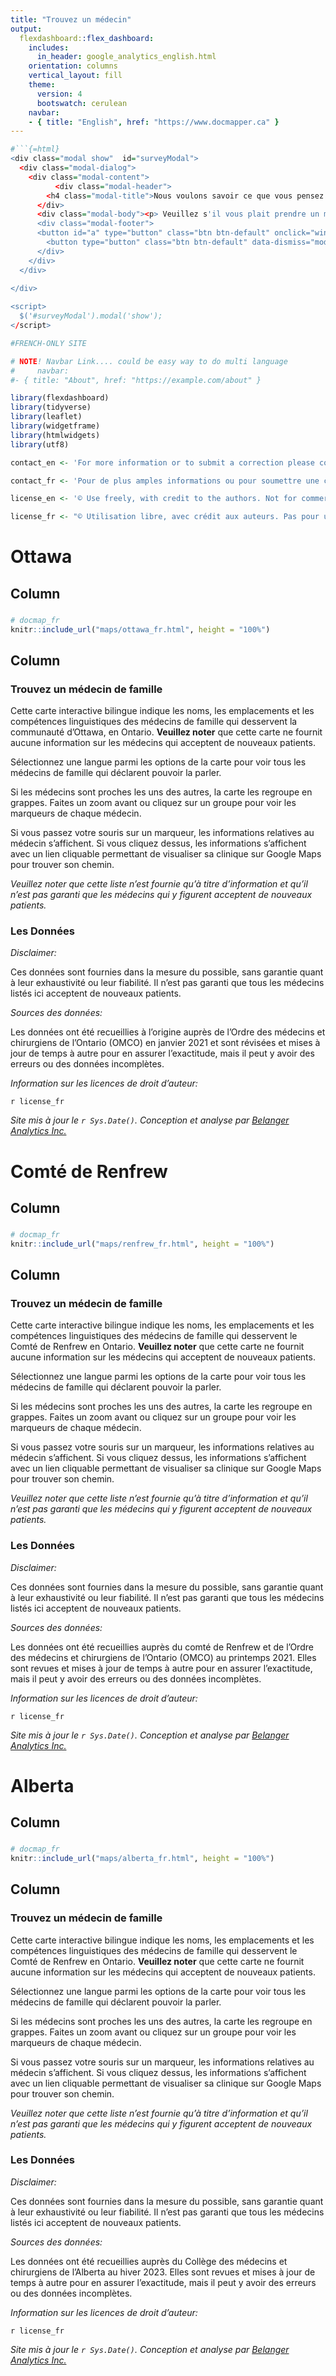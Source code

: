 ```yaml
---
title: "Trouvez un médecin"
output: 
  flexdashboard::flex_dashboard:
    includes:
      in_header: google_analytics_english.html
    orientation: columns
    vertical_layout: fill
    theme:
      version: 4
      bootswatch: cerulean
    navbar:
    - { title: "English", href: "https://www.docmapper.ca" }
---
```



```r
#```{=html}
<div class="modal show"  id="surveyModal">
  <div class="modal-dialog">
    <div class="modal-content">
          <div class="modal-header">
        <h4 class="modal-title">Nous voulons savoir ce que vous pensez!</h4>
      </div>
      <div class="modal-body"><p> Veuillez s'il vous plait prendre un moment pour répondre à un court sondage de manière anonyme afin de nous aider à améliorer notre carte interactive.</p></div>
      <div class="modal-footer">
      <button id="a" type="button" class="btn btn-default" onclick="window.open(&#39;https://redcap.montfort.on.ca/redcap/surveys/?s=3YXC97897LF9DCF4&#39;, &#39;_blank&#39;)">Répondre au sondage</button>
        <button type="button" class="btn btn-default" data-dismiss="modal" >Non merci</button>
      </div>
    </div>
  </div>

</div>
  
<script>
  $('#surveyModal').modal('show');
</script>
```



```r
#FRENCH-ONLY SITE

# NOTE! Navbar Link.... could be easy way to do multi language
#     navbar:
#- { title: "About", href: "https://example.com/about" }

library(flexdashboard)
library(tidyverse)
library(leaflet)
library(widgetframe)
library(htmlwidgets)
library(utf8)

contact_en <- 'For more information or to submit a correction please contact  [lbjerre@uottawa.ca](mailto:lbjerre@uottawa.ca).'

contact_fr <- 'Pour de plus amples informations ou pour soumettre une correction, veuillez contacter [lbjerre@uottawa.ca](mailto:lbjerre@uottawa.ca).'

license_en <- '© Use freely, with credit to the authors. Not for commercial use. Do not modify or translate without permission. This work is licensed under a [Creative Commons Attribution-NonCommercial-ShareAlike 4.0 International License](http://creativecommons.org/licenses/by-nc-sa/4.0/).'# Please contact [lbjerre@uottawa.ca](mailto:lbjerre@uottawa.ca) for more information.'

license_fr <- "© Utilisation libre, avec crédit aux auteurs. Pas pour usage commercial. Ne pas modifier ou traduire sans autorisation. Ce travail est sous licence [Creative Commons Attribution-NonCommercial-ShareAlike 4.0 International License](http://creativecommons.org/licenses/by-nc-sa/4.0/)."# Veuillez contacter [lbjerre@uottawa.ca](mailto:lbjerre@uottawa.ca) pour plus d'informations."

```

Ottawa {data-navmenu="Cartes des régions"}
=====================================  

Column {data-width=650}
-----------------------------------------------------------------------

### 

```r

# docmap_fr
knitr::include_url("maps/ottawa_fr.html", height = "100%")

```

Column {data-width=350}
-----------------------------------------------------------------------


### Trouvez un médecin de famille 

<!-- **Nous voulons savoir ce que vous pensez!** [Veuillez s'il vous plait prendre un moment pour répondre à un court sondage de manière anonyme afin de nous aider à améliorer notre carte interactive.](https://redcap.montfort.on.ca/redcap/surveys/?s=3YXC97897LF9DCF4) -->

Cette carte interactive bilingue indique les noms, les emplacements et les compétences linguistiques des médecins de famille qui desservent la communauté d'Ottawa, en Ontario. **Veuillez noter** que cette carte ne fournit aucune information sur les médecins qui acceptent de nouveaux patients.

Sélectionnez une langue parmi les options de la carte pour voir tous les médecins de famille qui déclarent pouvoir la parler.

Si les médecins sont proches les uns des autres, la carte les regroupe en grappes. Faites un zoom avant ou cliquez sur un groupe pour voir les marqueurs de chaque médecin.

Si vous passez votre souris sur un marqueur, les informations relatives au médecin s'affichent. Si vous cliquez dessus, les informations s'affichent avec un lien cliquable permettant de visualiser sa clinique sur Google Maps pour trouver son chemin.

*Veuillez noter que cette liste n'est fournie qu'à titre d'information et qu'il n'est pas garanti que les médecins qui y figurent acceptent de nouveaux patients.*

### Les Données

*Disclaimer:*  

Ces données sont fournies dans la mesure du possible, sans garantie quant à leur exhaustivité ou leur fiabilité. Il n'est pas garanti que tous les médecins listés ici acceptent de nouveaux patients.

*Sources des données:*

Les données ont été recueillies à l'origine auprès de l'Ordre des médecins et chirurgiens de l'Ontario (OMCO) en janvier 2021 et sont révisées et mises à jour de temps à autre pour en assurer l'exactitude, mais il peut y avoir des erreurs ou des données incomplètes. 

*Information sur les licences de droit d'auteur:*

`r license_fr`

<!-- *Nous contacter:* -->

<!-- `r contact_fr` -->

*Site mis à jour le `r Sys.Date()`. Conception et analyse par [Belanger Analytics Inc.](https://www.belangeranalytics.com)*




Comté de Renfrew {data-navmenu="Cartes des régions"}
=====================================  

Column {data-width=650}
-----------------------------------------------------------------------

### 

```r

# docmap_fr
knitr::include_url("maps/renfrew_fr.html", height = "100%")

```

Column {data-width=350}
-----------------------------------------------------------------------


### Trouvez un médecin de famille 

Cette carte interactive bilingue indique les noms, les emplacements et les compétences linguistiques des médecins de famille qui desservent le Comté de Renfrew en Ontario. **Veuillez noter** que cette carte ne fournit aucune information sur les médecins qui acceptent de nouveaux patients.

Sélectionnez une langue parmi les options de la carte pour voir tous les médecins de famille qui déclarent pouvoir la parler.

Si les médecins sont proches les uns des autres, la carte les regroupe en grappes. Faites un zoom avant ou cliquez sur un groupe pour voir les marqueurs de chaque médecin.

Si vous passez votre souris sur un marqueur, les informations relatives au médecin s'affichent. Si vous cliquez dessus, les informations s'affichent avec un lien cliquable permettant de visualiser sa clinique sur Google Maps pour trouver son chemin.

*Veuillez noter que cette liste n'est fournie qu'à titre d'information et qu'il n'est pas garanti que les médecins qui y figurent acceptent de nouveaux patients.*


### Les Données

*Disclaimer:*  

Ces données sont fournies dans la mesure du possible, sans garantie quant à leur exhaustivité ou leur fiabilité. Il n'est pas garanti que tous les médecins listés ici acceptent de nouveaux patients.

*Sources des données:*

Les données ont été recueillies auprès du comté de Renfrew et de l'Ordre des médecins et chirurgiens de l'Ontario (OMCO) au printemps 2021. Elles sont revues et mises à jour de temps à autre pour en assurer l'exactitude, mais il peut y avoir des erreurs ou des données incomplètes. 

*Information sur les licences de droit d'auteur:*

`r license_fr`

<!-- *Nous contacter:* -->

<!-- `r contact_fr` -->

*Site mis à jour le `r Sys.Date()`. Conception et analyse par [Belanger Analytics Inc.](https://www.belangeranalytics.com)*


Alberta {data-navmenu="Cartes des régions"}
=====================================  

Column {data-width=650}
-----------------------------------------------------------------------

### 

```r

# docmap_fr
knitr::include_url("maps/alberta_fr.html", height = "100%")

```

Column {data-width=350}
-----------------------------------------------------------------------


### Trouvez un médecin de famille 

Cette carte interactive bilingue indique les noms, les emplacements et les compétences linguistiques des médecins de famille qui desservent le Comté de Renfrew en Ontario. **Veuillez noter** que cette carte ne fournit aucune information sur les médecins qui acceptent de nouveaux patients.

Sélectionnez une langue parmi les options de la carte pour voir tous les médecins de famille qui déclarent pouvoir la parler.

Si les médecins sont proches les uns des autres, la carte les regroupe en grappes. Faites un zoom avant ou cliquez sur un groupe pour voir les marqueurs de chaque médecin.

Si vous passez votre souris sur un marqueur, les informations relatives au médecin s'affichent. Si vous cliquez dessus, les informations s'affichent avec un lien cliquable permettant de visualiser sa clinique sur Google Maps pour trouver son chemin.

*Veuillez noter que cette liste n'est fournie qu'à titre d'information et qu'il n'est pas garanti que les médecins qui y figurent acceptent de nouveaux patients.*


### Les Données

*Disclaimer:*  

Ces données sont fournies dans la mesure du possible, sans garantie quant à leur exhaustivité ou leur fiabilité. Il n'est pas garanti que tous les médecins listés ici acceptent de nouveaux patients.

*Sources des données:*

Les données ont été recueillies auprès du Collège des médecins et chirurgiens de l'Alberta au hiver 2023. Elles sont revues et mises à jour de temps à autre pour en assurer l'exactitude, mais il peut y avoir des erreurs ou des données incomplètes. 

*Information sur les licences de droit d'auteur:*

`r license_fr`

<!-- *Nous contacter:* -->

<!-- `r contact_fr` -->

*Site mis à jour le `r Sys.Date()`. Conception et analyse par [Belanger Analytics Inc.](https://www.belangeranalytics.com)*
